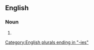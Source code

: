 ==English==

===Noun===
{{head|en|noun form}}

# {{plural of|hysterology|lang=en}}

[[Category:English plurals ending in "-ies"]]